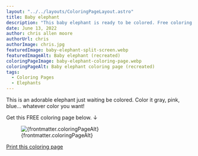 ```yaml
---
layout: "../../layouts/ColoringPageLayout.astro"
title: Baby elephant
description: "This baby elephant is ready to be colored. Free coloring page."
date: June 13, 2022
author: chris allen moore
authorUrl: chris
authorImage: chris.jpg
featuredImage: baby-elephant-split-screen.webp
featuredImageAlt: Baby elephant (recreated)
coloringPageImage: baby-elephant-coloring-page.webp
coloringPageAlt: Baby elephant coloring page (recreated)
tags:
  - Coloring Pages
  - Elephants
---
```


This is an adorable elephant just waiting be colored. Color it gray, pink, blue... whatever color you want!

Get this FREE coloring page below. ↓

<figure class="text-center mt-0">
  <img
    src={`/images/coloring-pages/${frontmatter.coloringPageImage}`}
    alt={frontmatter.coloringPageAlt}
    class="w-full"
  />
  <figcaption class="text-sm">{frontmatter.coloringPageAlt}</figcaption>
</figure>

<div class="text-center">
  <a
    target="_blank"
    href={`/images/coloring-pages/${frontmatter.coloringPageImage}/`}
    class="no-underline bg-paradiso-600 hover:bg-paradiso-700 text-white py-4 px-5 rounded-full leading-normal"
  >
    <span>Print this coloring page</span>
  </a>
</div>
